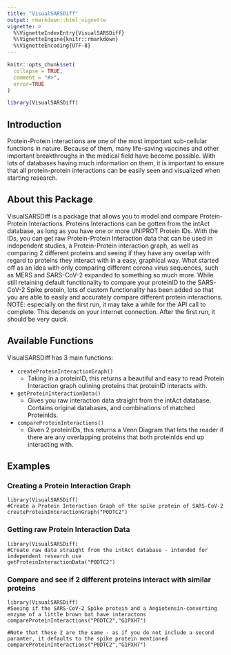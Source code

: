 ```yaml
---
title: "VisualSARSDiff"
output: rmarkdown::html_vignette
vignette: >
  %\VignetteIndexEntry{VisualSARSDiff}
  %\VignetteEngine{knitr::rmarkdown}
  %\VignetteEncoding{UTF-8}
---
```


```r
knitr::opts_chunk$set(
  collapse = TRUE,
  comment = "#>",
  error=TRUE
)

```

```r
library(VisualSARSDiff)
```
## Introduction

Protein-Protein interactions are one of the most important sub-cellular functions in nature. Because of them, many life-saving vaccines and other important breakthroughs in the medical field have become possible. With lots of databases having much information on them, it is important to ensure that all protein-protein interactions can be easily seen and visualized when starting research.


## About this Package

VisualSARSDiff is a package that allows you to model and compare Protein-Protein Interactions. Proteins Interactions can be gotten from the intAct database, as long as you have one or more UNIPROT Protein IDs. With the IDs, you can get raw Protein-Protein Interaction data that can be used in independent studies, a Protein-Protein interaction graph, as well as comparing 2 different proteins and seeing if they have any overlap with regard to proteins they interact with in a easy, graphical way. What started off as an idea with only comparing different corona virus sequences, such as MERS and SARS-CoV-2 expanded to something so much more. While still retaining default functionality to compare your proteinID  to the SARS-CoV-2 Spike protein, lots of custom functionality has been added so that you are able to easily and accurately compare different protein interactions. NOTE: especially on the first run, it may take a while for the API call to complete. This depends on your internet connection. After the first run, it should be very quick.


## Available Functions

VisualSARSDiff has 3 main functions:

* `createProteinInteractionGraph()`
    * Taking in a proteinID, this returns a beautiful and easy to read Protein Interaction graph oulining proteins that proteinID                interacts with.
* `getProteinInteractionData()`
    * Gives you raw interaction data straight from the intAct database. Contains original databases, and combinations of matched     ProteinIds.   
* `compareProteinInteractions()`
    * Given 2 proteinIDs, this returns a Venn Diagram that lets the reader if there are any overlapping proteins that both proteinIds end up interacting with. 
    

## Examples 

### Creating a Protein Interaction Graph

``` 
library(VisualSARSDiff)
#Create a Protein Interaction Graph of the spike protein of SARS-CoV-2
createProteinInteractionGraph("P0DTC2")

```

### Getting raw Protein Interaction Data

``` 
library(VisualSARSDiff)
#Create raw data straight from the intAct database - intended for independent research use
getProteinInteractionData("P0DTC2")

```

### Compare and see if 2 different proteins interact with similar proteins

``` 
library(VisualSARSDiff)
#Seeing if the SARS-CoV-2 Spike protein and a Angiotensin-converting enzyme of a little brown bat have interactons
compareProteinInteractions("P0DTC2","G1PXH7")

#Note that these 2 are the same - as if you do not include a second paramter, it defaults to the spike protein mentioned
compareProteinInteractions("P0DTC2","G1PXH7")

```
